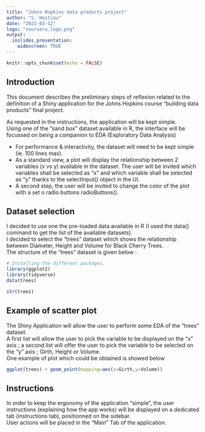```yaml
---
title: "Johns Hopkins data products project"
author: "S. Hostiou"
date: "2021-03-12"
logo: "coursera_logo.png"
output: 
  ioslides_presentation:
    widescreen: TRUE
---
```


```r
knitr::opts_chunk$set(echo = FALSE)
```

## Introduction  {.smaller}

This document describes the preliminary steps of reflexion related to the definition of a Shiny application for the Johns Hopkins course "building data products" final project.  

As requested in the instructions, the application will be kept simple.  
Using one of the "sand box" dataset available in R, the interface will be focussed on being a companion to EDA (Exploratory Data Analysis)  

- For performance & interactivity, the dataset will need to be kept simple (ie. 100 lines max).  
- As a standard view, a plot will display the relationship between 2 variables (x vs y) available in the dataset. The user will be invited which variables shall be selected as "x" and which variable shall be selected as "y" thanks to the selectInput() object in the UI.  
- A second step, the user will be invited to change the color of the plot with a set o radio buttons radioButtons().  



## Dataset selection  {.smaller}

I decided to use one the pre-loaded data available in R (I used the data() command to get the list of the available datasets).  
I decided to select the "trees" dataset which shows the relationship between  Diameter, Height and Volume for Black Cherry Trees.  
The structure of the "trees" dataset is given below :


```r
# Installing the different packages.
library(ggplot2)
library(tidyverse)
data(trees)
```

```r
str(trees)
```

## Example of scatter plot {.smaller}

The Shiny Application will allow the user to perform some EDA of the "trees" dataset.  
A first list will allow the user to pick the variable to be displayed on the "x" axis ; a second list will offer the user to pick the variable to be selected on the "y" axis ; Girth, Height or Volume.  
One example of plot which could be obtained is showed below

```r
ggplot(trees) + geom_point(mapping=aes(x=Girth,y=Volume))

```


## Instructions {.smaller}

In order to keep the ergonomy of the application "simple", the user instructions (explaining how the app works) will be displayed on a dedicated tab (instructions tab), positionned on the sidebar.  
User actions will be placed in the "Main" Tab of the application.  



